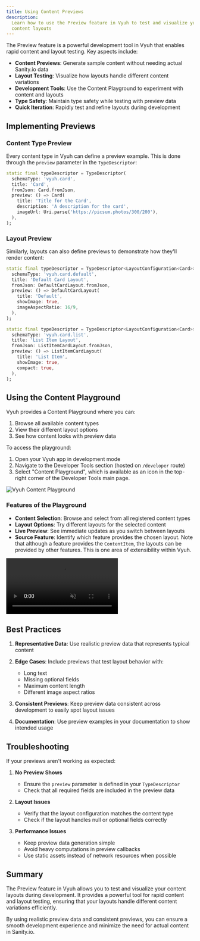 ```yaml
---
title: Using Content Previews
description:
  Learn how to use the Preview feature in Vyuh to test and visualize your
  content layouts
---
```



The Preview feature is a powerful development tool in Vyuh that enables rapid
content and layout testing. Key aspects include:

- **Content Previews**: Generate sample content without needing actual Sanity.io
  data
- **Layout Testing**: Visualize how layouts handle different content variations
- **Development Tools**: Use the Content Playground to experiment with content
  and layouts
- **Type Safety**: Maintain type safety while testing with preview data
- **Quick Iteration**: Rapidly test and refine layouts during development

## Implementing Previews

### Content Type Preview

Every content type in Vyuh can define a preview example. This is done through
the `preview` parameter in the `TypeDescriptor`:

```dart
static final typeDescriptor = TypeDescriptor(
  schemaType: 'vyuh.card',
  title: 'Card',
  fromJson: Card.fromJson,
  preview: () => Card(
    title: 'Title for the Card',
    description: 'A description for the card',
    imageUrl: Uri.parse('https://picsum.photos/300/200'),
  ),
);
```

### Layout Preview

Similarly, layouts can also define previews to demonstrate how they'll render
content:

<Tabs>
  <TabItem label="Default Layout">
    
```dart
static final typeDescriptor = TypeDescriptor<LayoutConfiguration<Card>>(
  schemaType: 'vyuh.card.default',
  title: 'Default Card Layout',
  fromJson: DefaultCardLayout.fromJson,
  preview: () => DefaultCardLayout(
    title: 'Default',
    showImage: true,
    imageAspectRatio: 16/9,
  ),
);
```

  </TabItem>

  <TabItem label="List Item Layout">

```dart
static final typeDescriptor = TypeDescriptor<LayoutConfiguration<Card>>(
  schemaType: 'vyuh.card.list',
  title: 'List Item Layout',
  fromJson: ListItemCardLayout.fromJson,
  preview: () => ListItemCardLayout(
    title: 'List Item',
    showImage: true,
    compact: true,
  ),
);
```

  </TabItem>

</Tabs>

## Using the Content Playground

Vyuh provides a Content Playground where you can:

1. Browse all available content types
2. View their different layout options
3. See how content looks with preview data

To access the playground:

1. Open your Vyuh app in development mode
2. Navigate to the Developer Tools section (hosted on `/developer` route)
3. Select "Content Playground", which is available as an icon in the top-right
   corner of the Developer Tools main page.

<Image
  src={contentPlaygroundEntryImage}
  alt="Vyuh Content Playground"
  height={400}
/>

### Features of the Playground

- **Content Selection**: Browse and select from all registered content types
- **Layout Options**: Try different layouts for the selected content
- **Live Preview**: See immediate updates as you switch between layouts
- **Source Feature**: Identify which feature provides the chosen layout. Note
  that although a feature provides the `ContentItem`, the layouts can be
  provided by other features. This is one area of extensibility within Vyuh.

<video
  src={playgroundVideo}
  autoplay
  muted
  loop
  playsinline
  controls
  height={400}
  width={300}
/>

## Best Practices

1. **Representative Data**: Use realistic preview data that represents typical
   content
2. **Edge Cases**: Include previews that test layout behavior with:

   - Long text
   - Missing optional fields
   - Maximum content length
   - Different image aspect ratios

3. **Consistent Previews**: Keep preview data consistent across development to
   easily spot layout issues

4. **Documentation**: Use preview examples in your documentation to show
   intended usage

## Troubleshooting

If your previews aren't working as expected:

1. **No Preview Shows**

   - Ensure the `preview` parameter is defined in your `TypeDescriptor`
   - Check that all required fields are included in the preview data

2. **Layout Issues**

   - Verify that the layout configuration matches the content type
   - Check if the layout handles null or optional fields correctly

3. **Performance Issues**
   - Keep preview data generation simple
   - Avoid heavy computations in preview callbacks
   - Use static assets instead of network resources when possible

## Summary

The Preview feature in Vyuh allows you to test and visualize your content
layouts during development. It provides a powerful tool for rapid content and
layout testing, ensuring that your layouts handle different content variations
efficiently.

By using realistic preview data and consistent previews, you can ensure a smooth
development experience and minimize the need for actual content in Sanity.io.
